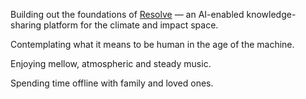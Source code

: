 Building out the foundations of [Resolve](https://resolve.global) — an AI-enabled knowledge-sharing platform for the climate and impact space.

Contemplating what it means to be human in the age of the machine.

Enjoying mellow, atmospheric and steady music.

Spending time offline with family and loved ones.
